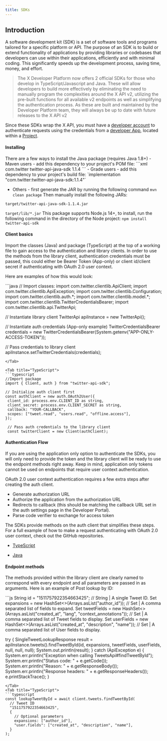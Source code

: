 ```yaml
---
title: SDKs
---
```


## Introduction

A software development kit (SDK) is a set of software tools and programs tailored for a specific platform or API. The purpose of an SDK is to build or extend functionality of applications by providing libraries or codebases that developers can use within their applications, efficiently and with minimal coding. This significantly speeds up the development process, saving time, money, and effort.

> The X Developer Platform now offers 2 official SDKs for those who develop in TypeScript/Javascript and Java. These will allow developers to build more effectively by eliminating the need to manually program the complexities around the X API v2, utilizing the pre-built functions for all available v2 endpoints as well as simplifying the authentication process. As these are built and maintained by the Developer Platform team, they will always be up to date with future releases to the X API v2

Since these SDKs wrap the X API, you must have a [developer account](https://developer.x.com/en/portal/dashboard) to authenticate requests using the credentials from a [developer App](/resources/fundamentals/developer-apps), located within a [Project](/resources/fundamentals/projects).

#### Installing

<Tabs>
<Tab title="Java">
There are a few ways to install the Java package (requires Java 1.8+)
- Maven users - add this dependency to your project's POM file:
```xml
<dependency>
  <groupId>com.twitter</groupId>
  <artifactId>twitter-api-java-sdk</artifactId>
  <version>1.1.4</version>
</dependency>
```
- Grade users - add this dependency to your project's build file:
`implementation "com.twitter:twitter-api-java-sdk:1.1.4"`

- Others - first generate the JAR by running the following command
`mvn clean package`
Then manually install the following JARs:

`target/twitter-api-java-sdk-1.1.4.jar`

`target/lib/*.jar`
</Tab>
<Tab title="TypeScript">
This package supports Node.js 14+, to install, run the following command in the directory of the Node project:
`npm install twitter-api-sdk`
</Tab>
</Tabs>

#### Client basics

Import the classes (Java) and package (TypeScript) at the top of a working file to gain access to the authentication and library clients. In order to use the methods from the library client, authentication credentials must be passed, this could either be Bearer Token (App-only) or client id/client secret if authenticating with OAuth 2.0 user context.

Here are examples of how this would look:

<Tabs>
<Tab title="Java">
```java
// Import classes:
import com.twitter.clientlib.ApiClient;
import com.twitter.clientlib.ApiException;
import com.twitter.clientlib.Configuration;
import com.twitter.clientlib.auth.*;
import com.twitter.clientlib.model.*;
import com.twitter.clientlib.TwitterCredentialsBearer;
import com.twitter.clientlib.api.TwitterApi;

// Instantiate library client
TwitterApi apiInstance = new TwitterApi();

// Instantiate auth credentials (App-only example)
TwitterCredentialsBearer credentials = new TwitterCredentialsBearer(System.getenv("APP-ONLY-ACCESS-TOKEN"));

// Pass credentials to library client
apiInstance.setTwitterCredentials(credentials);
```
</Tab>

<Tab title="TypeScript">
```typescript
//Import package
import { Client, auth } from "twitter-api-sdk";

// Initialize auth client first
const authClient = new auth.OAuth2User({
 client_id: process.env.CLIENT_ID as string,
 client_secret: process.env.CLIENT_SECRET as string,
 callback: "YOUR-CALLBACK",
 scopes: ["tweet.read", "users.read", "offline.access"],
});

 // Pass auth credentials to the library client
 const twitterClient = new Client(authClient);
```
</Tab>
</Tabs>

#### Authentication Flow

If you are using the application only option to authenticate the SDKs, you will only need to provide the token and the library client will be ready to use the endpoint methods right away. Keep in mind, application only tokens cannot be used on endpoints that require user context authentication.

OAuth 2.0 user context authentication requires a few extra steps after creating the auth client.

- Generate authorization URL
- Authorize the application from the authorization URL
- Redirects to callback (this should be matching the callback URL set in the auth settings page in the Developer Portal).
- Parse code verifier to exchange for access token

The SDKs provide methods on the auth client that simplifies these steps. For a full example of how to make a request authenticating with OAuth 2.0 user context, check out the GitHub repositories.

- [TypeScript](https://github.com/xdevplatform/twitter-api-typescript-sdk/blob/main/examples/oauth2-callback_pkce_s256.ts)

- [Java](https://github.com/xdevplatform/twitter-api-java-sdk/blob/main/examples/src/main/java/com/twitter/clientlib/auth/OAuth20GetAccessToken.java)

#### Endpoint methods

The methods provided within the library client are clearly named to correspond with every endpoint and all parameters are passed in as arguments.
Here is an example of Post lookup by ID:

<Tabs>
<Tab title="JavaScript">
```js
String id = "1511757922354663425"; // String | A single Tweet ID.
Set<String> expansions = new HashSet<>(Arrays.asList("author_id")); // Set<String> | A comma separated list of fields to expand.
Set<String> tweetFields = new HashSet<>(Arrays.asList("created_at", "lang", "context_annotations")); // Set<String> | A comma separated list of Tweet fields to display.
Set<String> userFields = new HashSet<>(Arrays.asList("created_at", "description", "name")); // Set<String> | A comma separated list of User fields to display.

try {
 SingleTweetLookupResponse result = apiInstance.tweets().findTweetById(id, expansions, tweetFields, userFields, null, null, null);
 System.out.println(result);
} catch (ApiException e) {
 System.err.println("Exception when calling TweetsApi#findTweetById");
 System.err.println("Status code: " + e.getCode());
 System.err.println("Reason: " + e.getResponseBody());
 System.err.println("Response headers: " + e.getResponseHeaders());
 e.printStackTrace();
}

```
</Tab>
<Tab title="TypeScript">
```typescript
const lookupTweetById = await client.tweets.findTweetById(
  // Tweet ID
  "1511757922354663425",
  {
    // Optional parameters
    expansions: ["author_id"],
    "user.fields": ["created_at", "description", "name"],
  }
);
```
</Tab>
</Tabs>
